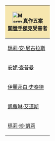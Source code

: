 {| style="float:right; background-color: #FFFFF3; margin-top: 3px; margin-left: 1px; margin-right: 5px; border: 1px solid #8888aa; padding: 10px;"
|-
!style="background:#F6E6AE"|[[File:Mag glass request.jpg|35px|Magnifying glass]]'''真作五案<br>[[開膛手傑克]]受害者'''
|-
|[[瑪莉·安·尼古拉斯]]
|-
|[[安妮·查普曼]]
|-
|[[伊麗莎白·史泰德]]
|-
|[[凱撒琳·艾道斯]]
|-
|[[瑪莉·珍·凱莉]]
|}